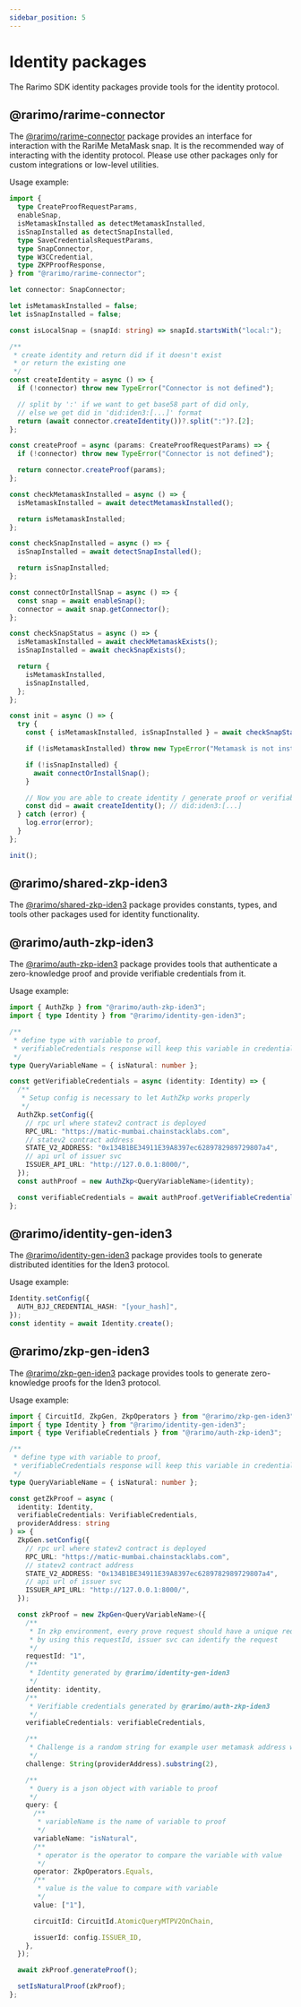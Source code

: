 ```yaml
---
sidebar_position: 5
---
```


# Identity packages

The Rarimo SDK identity packages provide tools for the identity protocol.

## @rarimo/rarime-connector

The [@rarimo/rarime-connector](https://www.npmjs.com/package/@rarimo/rarime-connector) package provides an interface for interaction with the RariMe MetaMask snap. It is the recommended way of interacting with the identity protocol.
Please use other packages only for custom integrations or low-level utilities.

Usage example:

```ts
import {
  type CreateProofRequestParams,
  enableSnap,
  isMetamaskInstalled as detectMetamaskInstalled,
  isSnapInstalled as detectSnapInstalled,
  type SaveCredentialsRequestParams,
  type SnapConnector,
  type W3CCredential,
  type ZKPProofResponse,
} from "@rarimo/rarime-connector";

let connector: SnapConnector;

let isMetamaskInstalled = false;
let isSnapInstalled = false;

const isLocalSnap = (snapId: string) => snapId.startsWith("local:");

/**
 * create identity and return did if it doesn't exist
 * or return the existing one
 */
const createIdentity = async () => {
  if (!connector) throw new TypeError("Connector is not defined");

  // split by ':' if we want to get base58 part of did only,
  // else we get did in 'did:iden3:[...]' format
  return (await connector.createIdentity())?.split(":")?.[2];
};

const createProof = async (params: CreateProofRequestParams) => {
  if (!connector) throw new TypeError("Connector is not defined");

  return connector.createProof(params);
};

const checkMetamaskInstalled = async () => {
  isMetamaskInstalled = await detectMetamaskInstalled();

  return isMetamaskInstalled;
};

const checkSnapInstalled = async () => {
  isSnapInstalled = await detectSnapInstalled();

  return isSnapInstalled;
};

const connectOrInstallSnap = async () => {
  const snap = await enableSnap();
  connector = await snap.getConnector();
};

const checkSnapStatus = async () => {
  isMetamaskInstalled = await checkMetamaskExists();
  isSnapInstalled = await checkSnapExists();

  return {
    isMetamaskInstalled,
    isSnapInstalled,
  };
};

const init = async () => {
  try {
    const { isMetamaskInstalled, isSnapInstalled } = await checkSnapStatus();

    if (!isMetamaskInstalled) throw new TypeError("Metamask is not installed");

    if (!isSnapInstalled) {
      await connectOrInstallSnap();
    }

    // Now you are able to create identity / generate proof or verifiable credentials by using corresponding methods, e. g.
    const did = await createIdentity(); // did:iden3:[...]
  } catch (error) {
    log.error(error);
  }
};

init();
```

## @rarimo/shared-zkp-iden3

The [@rarimo/shared-zkp-iden3](https://www.npmjs.com/package/@rarimo/shared-zkp-iden3) package provides constants, types, and tools other packages used for identity functionality.

## @rarimo/auth-zkp-iden3

The [@rarimo/auth-zkp-iden3](https://www.npmjs.com/package/@rarimo/auth-zkp-iden3) package provides tools that authenticate a zero-knowledge proof and provide verifiable credentials from it.

Usage example:

```ts
import { AuthZkp } from "@rarimo/auth-zkp-iden3";
import { type Identity } from "@rarimo/identity-gen-iden3";

/**
 * define type with variable to proof,
 * verifiableCredentials response will keep this variable in credentialSubject
 */
type QueryVariableName = { isNatural: number };

const getVerifiableCredentials = async (identity: Identity) => {
  /**
   * Setup config is necessary to let AuthZkp works properly
   */
  AuthZkp.setConfig({
    // rpc url where statev2 contract is deployed
    RPC_URL: "https://matic-mumbai.chainstacklabs.com",
    // statev2 contract address
    STATE_V2_ADDRESS: "0x134B1BE34911E39A8397ec6289782989729807a4",
    // api url of issuer svc
    ISSUER_API_URL: "http://127.0.0.1:8000/",
  });
  const authProof = new AuthZkp<QueryVariableName>(identity);

  const verifiableCredentials = await authProof.getVerifiableCredentials();
};
```

## @rarimo/identity-gen-iden3

The [@rarimo/identity-gen-iden3](https://www.npmjs.com/package/@rarimo/react-provider) package provides tools to generate distributed identities for the Iden3 protocol.

Usage example:

```ts
Identity.setConfig({
  AUTH_BJJ_CREDENTIAL_HASH: "[your_hash]",
});
const identity = await Identity.create();
```

## @rarimo/zkp-gen-iden3

The [@rarimo/zkp-gen-iden3](https://www.npmjs.com/package/@rarimo/zkp-gen-iden3) package provides tools to generate zero-knowledge proofs for the Iden3 protocol.

Usage example:

```ts
import { CircuitId, ZkpGen, ZkpOperators } from "@rarimo/zkp-gen-iden3";
import { type Identity } from "@rarimo/identity-gen-iden3";
import { type VerifiableCredentials } from "@rarimo/auth-zkp-iden3";

/**
 * define type with variable to proof,
 * verifiableCredentials response will keep this variable in credentialSubject
 */
type QueryVariableName = { isNatural: number };

const getZkProof = async (
  identity: Identity,
  verifiableCredentials: VerifiableCredentials,
  providerAddress: string
) => {
  ZkpGen.setConfig({
    // rpc url where statev2 contract is deployed
    RPC_URL: "https://matic-mumbai.chainstacklabs.com",
    // statev2 contract address
    STATE_V2_ADDRESS: "0x134B1BE34911E39A8397ec6289782989729807a4",
    // api url of issuer svc
    ISSUER_API_URL: "http://127.0.0.1:8000/",
  });

  const zkProof = new ZkpGen<QueryVariableName>({
    /**
     * In zkp environment, every prove request should have a unique requestId
     * by using this requestId, issuer svc can identify the request
     */
    requestId: "1",
    /**
     * Identity generated by @rarimo/identity-gen-iden3
     */
    identity: identity,
    /**
     * Verifiable credentials generated by @rarimo/auth-zkp-iden3
     */
    verifiableCredentials: verifiableCredentials,

    /**
     * Challenge is a random string for example user metamask address without '0x'
     */
    challenge: String(providerAddress).substring(2),

    /**
     * Query is a json object with variable to proof
     */
    query: {
      /**
       * variableName is the name of variable to proof
       */
      variableName: "isNatural",
      /**
       * operator is the operator to compare the variable with value
       */
      operator: ZkpOperators.Equals,
      /**
       * value is the value to compare with variable
       */
      value: ["1"],

      circuitId: CircuitId.AtomicQueryMTPV2OnChain,

      issuerId: config.ISSUER_ID,
    },
  });

  await zkProof.generateProof();

  setIsNaturalProof(zkProof);
};
```
